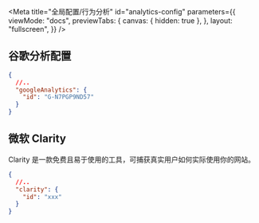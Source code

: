 
<Meta
  title="全局配置/行为分析"
  id="analytics-config"
  parameters={{
    viewMode: "docs",
    previewTabs: {
      canvas: { hidden: true },
    },
    layout: "fullscreen",
  }}
/>

## 谷歌分析配置

```json
{
  //..
  "googleAnalytics": {
    "id": "G-N7PGP9ND57"
  }
}
```

## 微软 Clarity

Clarity 是一款免费且易于使用的工具，可捕获真实用户如何实际使用你的网站。

```json
{
  //..
  "clarity": {
    "id": "xxx"
  }
}
```
